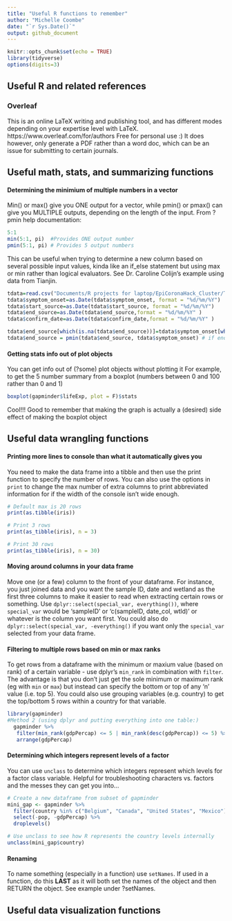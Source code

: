 ```yaml
---
title: "Useful R functions to remember"
author: "Michelle Coombe"
date: "`r Sys.Date()`"
output: github_document
---
```


```r
knitr::opts_chunk$set(echo = TRUE)
library(tidyverse)
options(digits=3)
```

## Useful R and related references

### Overleaf
This is an online LaTeX writing and publishing tool, and has different modes depending on your expertise level with LaTeX. https://www.overleaf.com/for/authors Free for personal use :) It does however, only generate a PDF rather than a word doc, which can be an issue for submitting to certain journals.

## Useful math, stats, and summarizing functions

#### Determining the minimium of multiple numbers in a vector
Min() or max() give you ONE output for a vector, while pmin() or pmax() can give you MULTIPLE  outputs, depending on the length of the input. From ?pmin help documentation:
```r
5:1
min(5:1, pi)  #Provides ONE output number
pmin(5:1, pi) # Provides 5 output numbers
```
This can be useful when trying to determine a new column based on several possible input values, kinda like an if_else statement but using max or min rather than logical evaluators. See Dr. Caroline Colijn's example using data from Tianjin. 
```r
tdata=read.csv("Documents/R projects for laptop/EpiCoronaHack_Cluster/Tianjin135casesFeb22.csv",na.strings = "", stringsAsFactors = F)
tdata$symptom_onset=as.Date(tdata$symptom_onset, format = "%d/%m/%Y")
tdata$start_source=as.Date(tdata$start_source, format = "%d/%m/%Y")
tdata$end_source=as.Date(tdata$end_source,format = "%d/%m/%Y" )
tdata$confirm_date=as.Date(tdata$confirm_date,format = "%d/%m/%Y" )

tdata$end_source[which(is.na(tdata$end_source))]=tdata$symptom_onset[which(is.na(tdata$end_source))]  # if no end exposure: set to symptom onset 
tdata$end_source = pmin(tdata$end_source, tdata$symptom_onset) # if end exposure after onset, set to onset 
```

#### Getting stats info out of plot objects
You can get info out of (?some) plot objects without plotting it
For example, to get the 5 number summary from a boxplot (numbers between 0 and 100 rather than 0 and 1)
```r
boxplot(gapminder$lifeExp, plot = F)$stats
```
Cool!!! Good to remember that making the graph is actually a (desired) side effect of making the boxplot object


## Useful data wrangling functions
#### Printing more lines to console than what it automatically gives you
You need to make the data frame into a tibble and then use the print function to specify the number of rows. You can also use the options in `print` to change the max number of extra columns to print abbreviated information for if the width of the console isn't wide enough.
```r
# Default max is 20 rows
print(as.tibble(iris))

# Print 3 rows
print(as_tibble(iris), n = 3)

# Print 30 rows
print(as_tibble(iris), n = 30)
```

#### Moving around columns in your data frame
Move one (or a few) column to the front of your dataframe. For instance, you just joined data and you want the sample ID, date and wetland as the first three columns to make it easier to read when extracting certain rows or something. Use `dplyr::select(special_var, everything())`, where `special_var` would be 'sampleID' or 'c(sampleID, date_col, wtld)' or whatever is the column you want first. You could also do `dplyr::select(special_var, -everything()` if you want only the `special_var` selected from your data frame. 

#### Filtering to multiple rows based on min or max ranks
To get rows from a dataframe with the minimum or maxium value (based on rank) of a certain variable - use dplyr's `min_rank` in combination with `filter`. The advantage is that you don't just get the sole minimum or maximum rank (eg with `min` or `max`) but instead can specify the bottom or top of any 'n' value (i.e. top 5). You could also use grouping variables (e.g. country) to get the top/bottom 5 rows within a country for that variable. 
```r
library(gapminder)
#Method 2 (using dplyr and putting everything into one table:)
  gapminder %>% 
   filter(min_rank(gdpPercap) <= 5 | min_rank(desc(gdpPercap)) <= 5) %>% 
   arrange(gdpPercap)
```

#### Determining which integers represent levels of a factor
You can use `unclass` to determine which integers represent which levels for a factor class variable. Helpful for troubleshooting characters vs. factors and the messes they can get you into...
```r
# Create a new dataframe from subset of gapminder
mini_gap <- gapminder %>% 
  filter(country %in% c("Belgium", "Canada", "United States", "Mexico"), year > 2000) %>% 
  select(-pop, -gdpPercap) %>% 
  droplevels()

# Use unclass to see how R represents the country levels internally
unclass(mini_gap$country)
```


#### Renaming
To name something (especially in a function) use `setNames`. If used in a function, do this **LAST** as it will both set the names of the object and then RETURN the object. See example under ?setNames.

## Useful data visualization functions

